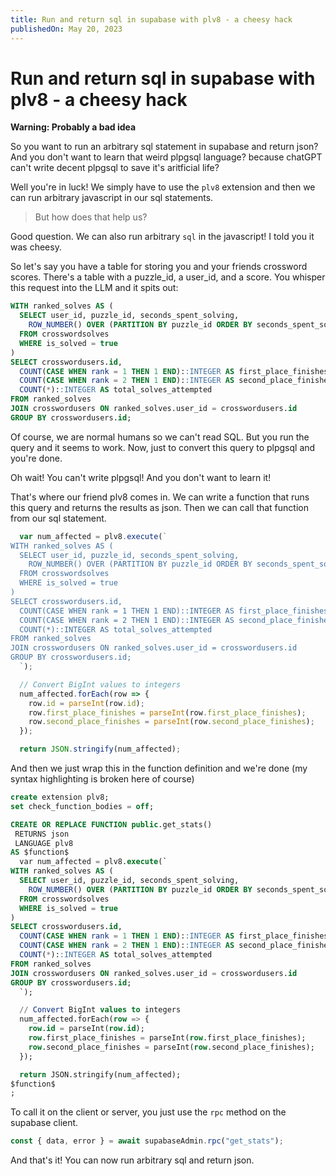 ```yaml
---
title: Run and return sql in supabase with plv8 - a cheesy hack
publishedOn: May 20, 2023
---
```



# Run and return sql in supabase with plv8 - a cheesy hack

**Warning: Probably a bad idea**

So you want to run an arbitrary sql statement in supabase and return
json? And you don't want to learn that weird plpgsql language? because
chatGPT can't write decent plpgsql to save it's aritficial life?

Well you're in luck! We simply have to use the `plv8` extension and
then we can run arbitrary javascript in our sql statements.

> But how does that help us? 

Good question. We can also run arbitrary `sql` in the javascript!
<PopCitation>
I told you it was cheesy.
</PopCitation>

So let's say you have a table for storing you and your friends
crossword scores. There's a table with a puzzle_id, a user_id, and a
score. You whisper this request into the LLM and it spits out:

```sql
WITH ranked_solves AS (
  SELECT user_id, puzzle_id, seconds_spent_solving,
    ROW_NUMBER() OVER (PARTITION BY puzzle_id ORDER BY seconds_spent_solving ASC) AS rank
  FROM crosswordsolves
  WHERE is_solved = true
)
SELECT crosswordusers.id,
  COUNT(CASE WHEN rank = 1 THEN 1 END)::INTEGER AS first_place_finishes,
  COUNT(CASE WHEN rank = 2 THEN 1 END)::INTEGER AS second_place_finishes,
  COUNT(*)::INTEGER AS total_solves_attempted
FROM ranked_solves
JOIN crosswordusers ON ranked_solves.user_id = crosswordusers.id
GROUP BY crosswordusers.id;
```

Of course, we are normal humans so we can't read SQL. But you
run the query and it seems to work. Now, just to convert this
query to plpgsql and you're done.

Oh wait! You can't write plpgsql! And you don't want to learn
it! 

That's where our friend plv8 comes in. We can write a function
that runs this query and returns the results as json. Then we
can call that function from our sql statement.

```javascript
  var num_affected = plv8.execute(`
WITH ranked_solves AS (
  SELECT user_id, puzzle_id, seconds_spent_solving,
    ROW_NUMBER() OVER (PARTITION BY puzzle_id ORDER BY seconds_spent_solving ASC) AS rank
  FROM crosswordsolves
  WHERE is_solved = true
)
SELECT crosswordusers.id,
  COUNT(CASE WHEN rank = 1 THEN 1 END)::INTEGER AS first_place_finishes,
  COUNT(CASE WHEN rank = 2 THEN 1 END)::INTEGER AS second_place_finishes,
  COUNT(*)::INTEGER AS total_solves_attempted
FROM ranked_solves
JOIN crosswordusers ON ranked_solves.user_id = crosswordusers.id
GROUP BY crosswordusers.id;
  `);

  // Convert BigInt values to integers
  num_affected.forEach(row => {
    row.id = parseInt(row.id);
    row.first_place_finishes = parseInt(row.first_place_finishes);
    row.second_place_finishes = parseInt(row.second_place_finishes);
  });

  return JSON.stringify(num_affected);
```

And then we just wrap this in the function definition and we're
done (my syntax highlighting is broken here of course)

```sql
create extension plv8;
set check_function_bodies = off;

CREATE OR REPLACE FUNCTION public.get_stats()
 RETURNS json
 LANGUAGE plv8
AS $function$
  var num_affected = plv8.execute(`
WITH ranked_solves AS (
  SELECT user_id, puzzle_id, seconds_spent_solving,
    ROW_NUMBER() OVER (PARTITION BY puzzle_id ORDER BY seconds_spent_solving ASC) AS rank
  FROM crosswordsolves
  WHERE is_solved = true
)
SELECT crosswordusers.id,
  COUNT(CASE WHEN rank = 1 THEN 1 END)::INTEGER AS first_place_finishes,
  COUNT(CASE WHEN rank = 2 THEN 1 END)::INTEGER AS second_place_finishes,
  COUNT(*)::INTEGER AS total_solves_attempted
FROM ranked_solves
JOIN crosswordusers ON ranked_solves.user_id = crosswordusers.id
GROUP BY crosswordusers.id;
  `);

  // Convert BigInt values to integers
  num_affected.forEach(row => {
    row.id = parseInt(row.id);
    row.first_place_finishes = parseInt(row.first_place_finishes);
    row.second_place_finishes = parseInt(row.second_place_finishes);
  });

  return JSON.stringify(num_affected);
$function$
;
```

To call it on the client or server, you just use the `rpc` method
on the supabase client.

```javascript
const { data, error } = await supabaseAdmin.rpc("get_stats");
```

And that's it! You can now run arbitrary sql and return json.